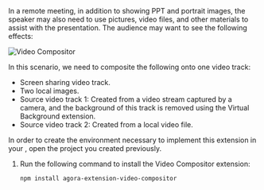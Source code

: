 <PlatformWrapper platform="web">
In a remote meeting, in addition to showing PPT and portrait images, the speaker may also need to use pictures, video files, and other materials to assist with the presentation. The audience may want to see the following effects:

![Video Compositor](/images/video-calling/video-composite-example.png)

In this scenario, we need to composite the following onto one video track:

- Screen sharing video track.
- Two local images.
- Source video track 1: Created from a video stream captured by a camera, and the background of this track is removed using the Virtual Background extension.
- Source video track 2: Created from a local video file.

In order to create the environment necessary to implement this extension in your <Vpl k="CLIENT" />, open the [<Vg k="GET_STARTED"/>](../get-started/get-started-sdk) <Vpd k="NAME"/> project you created previously.

1. Run the following command to install the Video Compositor extension:
    
    ```bash
    npm install agora-extension-video-compositor
    ```
</PlatformWrapper>
